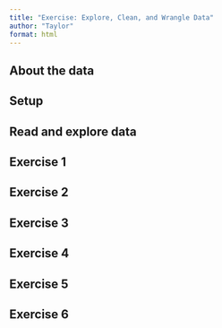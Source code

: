 ```yaml
---
title: "Exercise: Explore, Clean, and Wrangle Data"
author: "Taylor"
format: html
---
```


## About the data

## Setup

## Read and explore data

## Exercise 1

## Exercise 2

## Exercise 3

## Exercise 4

## Exercise 5

## Exercise 6
